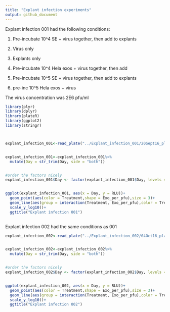 ```yaml
---
title: "Explant infection experiments"
output: github_document
---
```


Explant infection 001 had the following conditions:

1) Pre-incubate 10^4 SE + virus together, then add to explants

2) Virus only

3) Explants only

4) Pre-incubate 10^4 Hela exos + virus together, then add

5) Pre-incubate 10^5 SE + virus together, then add to explants

6) pre-inc 10^5 Hela exos + virus

The virus concentration was 2E6 pfu/ml


```r

library(plyr)
library(dplyr)
library(plateR)
library(ggplot2)
library(stringr)



explant_infection_001<-read_plate("../Explant_infection_001/20Sept16_plate_layout_and_data.csv")


explant_infection_001<-explant_infection_001%>%
  mutate(Day = str_trim(Day, side = "both"))


#order the factors nicely
explant_infection_001$Day <- factor(explant_infection_001$Day, levels = c("1","1 wash","3","6","8","10","13","15","17","20"))


ggplot(explant_infection_001, aes(x = Day, y = RLU))+
  geom_point(aes(color = Treatment,shape = Exo_per_pfu),size = 3)+
  geom_line(aes(group = interaction(Treatment, Exo_per_pfu),color = Treatment))+
  scale_y_log10()+
  ggtitle("Explant infection 001")
  

```


Explant infection 002 had the same conditions as 001

```r
explant_infection_002<-read_plate("../Explant_infection_002/04Oct16_plate_layout_and_data.csv")


explant_infection_002<-explant_infection_002%>%
  mutate(Day = str_trim(Day, side = "both"))


#order the factors nicely
explant_infection_002$Day <- factor(explant_infection_002$Day, levels = c("1","1 wash","3","6","8","10","13","15","17","20"))


ggplot(explant_infection_002, aes(x = Day, y = RLU))+
  geom_point(aes(color = Treatment,shape = Exo_per_pfu),size = 3)+
  geom_line(aes(group = interaction(Treatment, Exo_per_pfu),color = Treatment))+
  scale_y_log10()+
  ggtitle("Explant infection 002")
  
```
